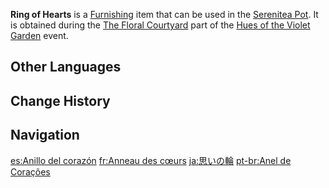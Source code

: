 {{Furnishing Infobox
|id             = 373851
|image          = Item Ring of Hearts.png
|category       = Main Flower
|quality        = 3
|description    = A main flower which is like a ring that binds one's feelings. It seems to convey the key emotions in a precise way that is just right in terms of distance and intensity.
|event          = Hues of the Violet Garden
|source1        = [[Hues of the Violet Garden/The Floral Courtyard|The Floral Courtyard]] event
}}
'''Ring of Hearts''' is a [[Furnishing]] item that can be used in the [[Serenitea Pot]]. It is obtained during the [[Hues of the Violet Garden/The Floral Courtyard|The Floral Courtyard]] part of the [[Hues of the Violet Garden]] event.

==Other Languages==
{{Other Languages
|en      = Ring of Hearts
|zhs     = 心之环
|zhs_rm  = Xīn zhī Huán
|zht     = 心之環
|zht_rm  = Xīn zhī Huán
|zh_tl   = Ring of Hearts
|ja      = 心の輪
|ja_rm   = Kokoro no Wa{{Assumed}}
|ja_tl   = Ring of Hearts
|ko      = 마음의 고리
|ko_rm   = Ma'eum-ui Gori
|ko_tl   = Ring of Heart
|es      = Anillo del corazón
|es_tl   = Ring of the Heart
|fr      = Anneau des cœurs
|fr_tl   = Ring of the Hearts
|ru      = Сердечное кольцо
|ru_tl   = Heart Ring
|th      = ดอกวงแหวนแห่งดวงใจ
|th_rm   = 
|th_tl   = 
|vi      = Chiếc Vòng Của Trái Tim
|vi_tl   = 
|de      = Ring des Herzens
|de_tl   = Ring of the Hearts
|id      = Cincin Hati
|id_tl   = Ring of Hearts
|pt      = Anel de Corações
|pt_tl   = 
|tr      = Kalp Yüzüğü
|tr_tl   = 
|it      = Anello di cuori
|it_tl   = 
}}

==Change History==
{{Change History|2.6}}

==Navigation==
{{Furnishing Navbox/Subsystems|curio}}

[[es:Anillo del corazón]]
[[fr:Anneau des cœurs]]
[[ja:思いの輪]]
[[pt-br:Anel de Corações]]
